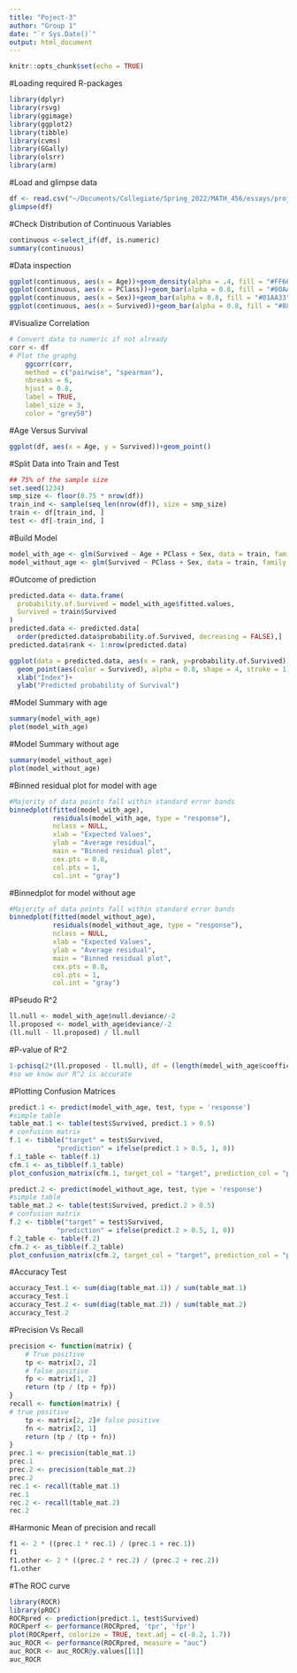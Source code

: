 ```yaml
---
title: "Poject-3"
author: "Group 1"
date: "`r Sys.Date()`"
output: html_document
---
```

```r
knitr::opts_chunk$set(echo = TRUE)
```
#Loading required R-packages
```r
library(dplyr)
library(rsvg)
library(ggimage)
library(ggplot2)
library(tibble)
library(cvms)
library(GGally)
library(olsrr)
library(arm)
```
#Load and glimpse data
```r
df <- read.csv("~/Documents/Collegiate/Spring_2022/MATH_456/essays/project_2/R-env/project-2/proj-3-data/age_known_titatic.csv")
glimpse(df)
```
#Check Distribution of Continuous Variables
```r
continuous <-select_if(df, is.numeric)
summary(continuous)
```
#Data inspection
```r
ggplot(continuous, aes(x = Age))+geom_density(alpha = .4, fill = "#FF6666")
ggplot(continuous, aes(x = PClass))+geom_bar(alpha = 0.8, fill = "#00AAFF")
ggplot(continuous, aes(x = Sex))+geom_bar(alpha = 0.8, fill = "#01AA33")
ggplot(continuous, aes(x = Survived))+geom_bar(alpha = 0.8, fill = "#8845EE")
```
#Visualize Correlation
```r
# Convert data to numeric if not already
corr <- df
# Plot the graphg
    ggcorr(corr,
    method = c("pairwise", "spearman"),
    nbreaks = 6,
    hjust = 0.8,
    label = TRUE,
    label_size = 3,
    color = "grey50")
```
#Age Versus Survival
```r
ggplot(df, aes(x = Age, y = Survived))+geom_point()
```
#Split Data into Train and Test
```r
## 75% of the sample size
set.seed(1234)
smp_size <- floor(0.75 * nrow(df))
train_ind <- sample(seq_len(nrow(df)), size = smp_size)
train <- df[train_ind, ]
test <- df[-train_ind, ]
```
#Build Model
```r
model_with_age <- glm(Survived ~ Age + PClass + Sex, data = train, family = 'binomial')
model_without_age <- glm(Survived ~ PClass + Sex, data = train, family = 'binomial')
```
#Outcome of prediction
```r
predicted.data <- data.frame(
  probability.of.Survived = model_with_age$fitted.values, 
  Survived = train$Survived
)
predicted.data <- predicted.data[
  order(predicted.data$probability.of.Survived, decreasing = FALSE),]
predicted.data$rank <- 1:nrow(predicted.data)

ggplot(data = predicted.data, aes(x = rank, y=probability.of.Survived))+
  geom_point(aes(color = Survived), alpha = 0.8, shape = 4, stroke = 1)+
  xlab("Index")+
  ylab("Predicted probability of Survival")
```
#Model Summary with age
```r
summary(model_with_age)
plot(model_with_age)
```
#Model Summary without age
```r
summary(model_without_age)
plot(model_without_age)
```
#Binned residual plot for model with age
```r
#Majority of data points fall within standard error bands
binnedplot(fitted(model_with_age), 
           residuals(model_with_age, type = "response"), 
           nclass = NULL, 
           xlab = "Expected Values", 
           ylab = "Average residual", 
           main = "Binned residual plot", 
           cex.pts = 0.8, 
           col.pts = 1, 
           col.int = "gray")
```
#Binnedplot for model without age
```r
#Majority of data points fall within standard error bands
binnedplot(fitted(model_without_age), 
           residuals(model_without_age, type = "response"), 
           nclass = NULL, 
           xlab = "Expected Values", 
           ylab = "Average residual", 
           main = "Binned residual plot", 
           cex.pts = 0.8, 
           col.pts = 1, 
           col.int = "gray")
```
#Pseudo R^2
```r
ll.null <- model_with_age$null.deviance/-2
ll.proposed <- model_with_age$deviance/-2
(ll.null - ll.proposed) / ll.null
```
#P-value of R^2
```r
1-pchisq(2*(ll.proposed - ll.null), df = (length(model_with_age$coefficients)-1))
#so we know our R^2 is accurate
```
#Plotting Confusion Matrices
```r
predict.1 <- predict(model_with_age, test, type = 'response')
#simple table
table_mat.1 <- table(test$Survived, predict.1 > 0.5)
# confusion matrix
f.1 <- tibble("target" = test$Survived,
            "prediction" = ifelse(predict.1 > 0.5, 1, 0))
f.1_table <- table(f.1)
cfm.1 <- as_tibble(f.1_table)
plot_confusion_matrix(cfm.1, target_col = "target", prediction_col = "prediction", counts_col = "n")

predict.2 <- predict(model_without_age, test, type = 'response')
#simple table
table_mat.2 <- table(test$Survived, predict.2 > 0.5)
# confusion matrix
f.2 <- tibble("target" = test$Survived,
            "prediction" = ifelse(predict.2 > 0.5, 1, 0))
f.2_table <- table(f.2)
cfm.2 <- as_tibble(f.2_table)
plot_confusion_matrix(cfm.2, target_col = "target", prediction_col = "prediction", counts_col = "n")
```
#Accuracy Test
```r
accuracy_Test.1 <- sum(diag(table_mat.1)) / sum(table_mat.1)
accuracy_Test.1
accuracy_Test.2 <- sum(diag(table_mat.2)) / sum(table_mat.2)
accuracy_Test.2
```

#Precision Vs Recall
```r
precision <- function(matrix) {
	# True positive
    tp <- matrix[2, 2]
	# false positive
    fp <- matrix[1, 2]
    return (tp / (tp + fp))
}
recall <- function(matrix) {
# true positive
    tp <- matrix[2, 2]# false positive
    fn <- matrix[2, 1]
    return (tp / (tp + fn))
}
prec.1 <- precision(table_mat.1)
prec.1
prec.2 <- precision(table_mat.2)
prec.2
rec.1 <- recall(table_mat.1)
rec.1
rec.2 <- recall(table_mat.2)
rec.2
```
#Harmonic Mean of precision and recall
```r
f1 <- 2 * ((prec.1 * rec.1) / (prec.1 + rec.1))
f1
f1.other <- 2 * ((prec.2 * rec.2) / (prec.2 + rec.2))
f1.other
```
#The ROC curve
```r
library(ROCR)
library(pROC)
ROCRpred <- prediction(predict.1, test$Survived)
ROCRperf <- performance(ROCRpred, 'tpr', 'fpr')
plot(ROCRperf, colorize = TRUE, text.adj = c(-0.2, 1.7))
auc_ROCR <- performance(ROCRpred, measure = "auc")
auc_ROCR <- auc_ROCR@y.values[[1]]
auc_ROCR
```

